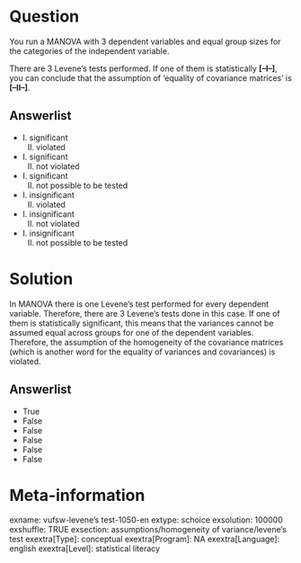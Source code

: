 Question
========
You run a MANOVA with 3 dependent variables and equal group sizes for
the categories of the independent variable.  
  
There are 3 Levene's tests performed. If one of them is statistically
**\[--I--\]**, you can conclude that the assumption of 'equality of
covariance matrices' is **\[--II--\]**.

Answerlist
----------
* I. significant  
  II. violated
* I. significant  
  II. not violated
* I. significant  
  II. not possible to be tested
* I. insignificant  
  II. violated
* I. insignificant  
  II. not violated
* I. insignificant  
  II. not possible to be tested

Solution
========





In MANOVA there is one Levene's test performed for every dependent
variable. Therefore, there are 3 Levene's tests done in this case. If
one of them is statistically significant, this means that the variances
cannot be assumed equal across groups for one of the dependent
variables. Therefore, the assumption of the homogeneity of the
covariance matrices (which is another word for the equality of variances
and covariances) is violated.




Answerlist
----------
* True
* False
* False
* False
* False
* False

Meta-information
================
exname: vufsw-levene's test-1050-en
extype: schoice
exsolution: 100000
exshuffle: TRUE
exsection: assumptions/homogeneity of variance/levene's test
exextra[Type]: conceptual
exextra[Program]: NA
exextra[Language]: english
exextra[Level]: statistical literacy

